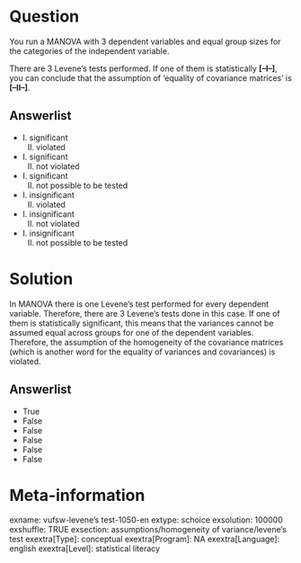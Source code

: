 Question
========
You run a MANOVA with 3 dependent variables and equal group sizes for
the categories of the independent variable.  
  
There are 3 Levene's tests performed. If one of them is statistically
**\[--I--\]**, you can conclude that the assumption of 'equality of
covariance matrices' is **\[--II--\]**.

Answerlist
----------
* I. significant  
  II. violated
* I. significant  
  II. not violated
* I. significant  
  II. not possible to be tested
* I. insignificant  
  II. violated
* I. insignificant  
  II. not violated
* I. insignificant  
  II. not possible to be tested

Solution
========





In MANOVA there is one Levene's test performed for every dependent
variable. Therefore, there are 3 Levene's tests done in this case. If
one of them is statistically significant, this means that the variances
cannot be assumed equal across groups for one of the dependent
variables. Therefore, the assumption of the homogeneity of the
covariance matrices (which is another word for the equality of variances
and covariances) is violated.




Answerlist
----------
* True
* False
* False
* False
* False
* False

Meta-information
================
exname: vufsw-levene's test-1050-en
extype: schoice
exsolution: 100000
exshuffle: TRUE
exsection: assumptions/homogeneity of variance/levene's test
exextra[Type]: conceptual
exextra[Program]: NA
exextra[Language]: english
exextra[Level]: statistical literacy

